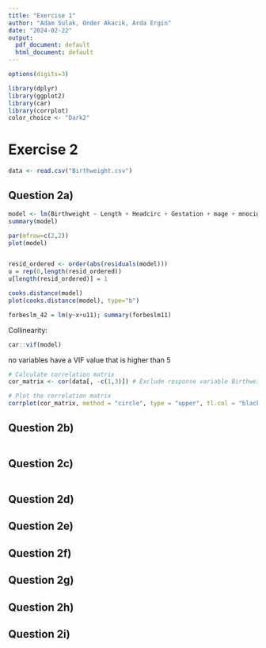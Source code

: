 ```yaml
---
title: "Exercise 1"
author: "Adam Sulak, Onder Akacik, Arda Ergin"
date: "2024-02-22"
output:
  pdf_document: default
  html_document: default
---
```


```r
options(digits=3)

library(dplyr)
library(ggplot2)
library(car)
library(corrplot)
color_choice <- "Dark2"
```


# Exercise 2

```r
data <- read.csv("Birthweight.csv")
```


## Question 2a)
```r
model <- lm(Birthweight ~ Length + Headcirc + Gestation + mage + mnocig + mheight + mppwt + fage + fedyrs + fnocig + fheight, data = data)
summary(model)
```


```r
par(mfrow=c(2,2))
plot(model)


resid_ordered <- order(abs(residuals(model)))
u = rep(0,length(resid_ordered))
u[length(resid_ordered)] = 1

cooks.distance(model)
plot(cooks.distance(model), type="b")

forbeslm_42 = lm(y~x+u11); summary(forbeslm11)
```


Collinearity:
```r
car::vif(model)
```

no variables have a VIF value that is higher than 5

```r
# Calculate correlation matrix
cor_matrix <- cor(data[, -c(1,3)]) # Exclude response variable Birthweight

# Plot the correlation matrix
corrplot(cor_matrix, method = "circle", type = "upper", tl.col = "black", tl.cex = 0.6)
```



## Question 2b)

```r

```



## Question 2c)

```r
```

## Question 2d)


## Question 2e)


## Question 2f)


## Question 2g)


## Question 2h)


## Question 2i)


